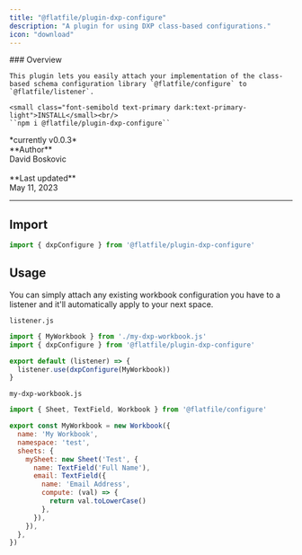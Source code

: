 ```yaml
---
title: "@flatfile/plugin-dxp-configure"
description: "A plugin for using DXP class-based configurations."
icon: "download"
---
```


<div className="grid sm:grid-cols-6 gap-x-6 flex" style={{alignItems: 'flex-middle'}}>
  <div className="col-span-3">
    ### Overview

    This plugin lets you easily attach your implementation of the class-based schema configuration library `@flatfile/configure` to `@flatfile/listener`.

    <small class="font-semibold text-primary dark:text-primary-light">INSTALL</small><br/>
    ``npm i @flatfile/plugin-dxp-configure``

  </div>
  <div className="hidden sm:block col-span-3">
    <CardGroup cols={1}>
        <Card title="@flatfile/plugin-record-hook" href="https://github.com/FlatFilers/flatfile-plugins/tree/main/plugins/record-hook" icon="github" >
        *currently v0.0.3*
        <br/>
        **Author**<br/>
        David Boskovic<br/>
        <br/>
        **Last updated**<br/>
        May 11, 2023
        </Card>
    </CardGroup>
  </div>
</div>

---

## Import

```ts
import { dxpConfigure } from '@flatfile/plugin-dxp-configure'
```

## Usage

You can simply attach any existing workbook configuration you have to a listener and it'll automatically apply to your next space.

`listener.js`
```js
import { MyWorkbook } from './my-dxp-workbook.js'
import { dxpConfigure } from '@flatfile/plugin-dxp-configure'

export default (listener) => {
  listener.use(dxpConfigure(MyWorkbook))
}
```

`my-dxp-workbook.js`
```js 
import { Sheet, TextField, Workbook } from '@flatfile/configure'

export const MyWorkbook = new Workbook({
  name: 'My Workbook',
  namespace: 'test',
  sheets: {
    mySheet: new Sheet('Test', {
      name: TextField('Full Name'),
      email: TextField({
        name: 'Email Address',
        compute: (val) => {
          return val.toLowerCase()
        },
      }),
    }),
  },
})
```
